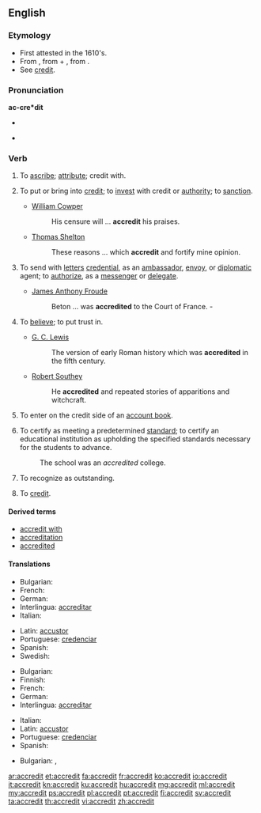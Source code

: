 ==English==

===Etymology===
* First attested in the 1610's.
* From {{etyl|fr|en}} {{term|accrediter|accréditer|lang=fr}}, from {{term|a|à|to|lang=fr}} + {{term|crediter|créditer|to credit|lang=fr}}, from {{term|credit|crédit|credit|lang=fr}}.
* See [[credit]].

===Pronunciation===
'''ac-cre*dit'''
* {{a|US}} {{IPA|/ə.ˈkrɛd.ɪt/}}
* {{audio|en-us-accredit.ogg|Audio (US)}}

===Verb===
{{en-verb}}

# {{context|transitive|lang=en}} To [[ascribe]]; [[attribute]]; credit with.
# {{context|transitive|lang=en}} To put or bring into [[credit]]; to [[invest]] with credit or [[authority]]; to [[sanction]].
#* {{rfdate}} [[w:William Cowper|William Cowper]]
#*: His censure will ... '''accredit''' his praises.
#* {{rfdate}} [[w:Thomas Shelton|Thomas Shelton]]
#*: These reasons ... which '''accredit''' and fortify mine opinion.
# {{context|transitive|lang=en}} To send with [[letter]]s [[credential]], as an [[ambassador]], [[envoy]], or [[diplomatic]] agent; to [[authorize]], as a [[messenger]] or [[delegate]].
#* {{rfdate}} [[w:James Anthony Froude|James Anthony Froude]]
#*: Beton ... was '''accredited''' to the Court of France. -
# {{context|transitive|lang=en}} To [[believe]]; to put trust in.
#* {{rfdate}} [[w:G. C. Lewis|G. C. Lewis]]
#*: The version of early Roman history which was '''accredited''' in the fifth century.
#* {{rfdate}} [[w:Robert Southey|Robert Southey]]
#*: He '''accredited''' and repeated stories of apparitions and witchcraft.
# {{context|transitive|lang=en}} To enter on the credit side of an [[account book]].
# {{context|transitive|lang=en}} To certify as meeting a predetermined [[standard]]; to certify an educational institution as upholding the specified standards necessary for the students to advance.
#: The school was an ''accredited'' college.
# {{context|transitive|lang=en}} To recognize as outstanding.
# {{context|transitive|literally|lang=en}} To [[credit]].

====Derived terms====
* [[accredit with]]
* [[accreditation]]
* [[accredited]]

====Translations====
{{trans-top|To put or bring into credit; to invest with credit or authority; to sanction}}
* Bulgarian: {{t+|bg|упълномощавам}}
* French: {{t+|fr|accréditer}}
* German: {{t+|de|akkreditieren}}
* Interlingua: [[accreditar]]
* Italian: {{t+|it|accreditare}}
{{trans-mid}}
* Latin: [[accustor]]
* Portuguese: [[credenciar]]
* Spanish: {{t-|es|acreditar}}
* Swedish: {{t+|sv|ackreditera}}
{{trans-bottom}}
{{trans-top|To send with letters credential, as an ambassador, envoy, or diplomatic agent; to authorize, as a messenger or delegate.}}
* Bulgarian: {{t+|bg|акредитирам}}
* Finnish: {{t+|fi|akkreditoida}}
* French: {{t+|fr|accréditer}}
* German: {{t+|de|akkreditieren}}
* Interlingua: [[accreditar]]
{{trans-mid}}
* Italian: {{t+|it|accreditare}}
* Latin: [[accustor]]
* Portuguese: [[credenciar]]
* Spanish: {{t-|es|acreditar}}
{{trans-bottom}}
{{trans-top|To believe; to credit; to put trust in}}
* Bulgarian: {{t+|bg|поверявам}},  {{t-|bg|доверявам}}
{{trans-mid}}
{{trans-bottom}}

[[ar:accredit]]
[[et:accredit]]
[[fa:accredit]]
[[fr:accredit]]
[[ko:accredit]]
[[io:accredit]]
[[it:accredit]]
[[kn:accredit]]
[[ku:accredit]]
[[hu:accredit]]
[[mg:accredit]]
[[ml:accredit]]
[[my:accredit]]
[[ps:accredit]]
[[pl:accredit]]
[[pt:accredit]]
[[fi:accredit]]
[[sv:accredit]]
[[ta:accredit]]
[[th:accredit]]
[[vi:accredit]]
[[zh:accredit]]